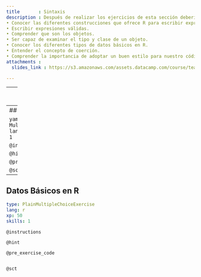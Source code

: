 ```yaml
---
title       : Sintaxis
description : Después de realizar los ejercicios de esta sección deberíamos\:
• Conocer las diferentes construcciones que ofrece R para escribir expresiones.
• Escribir expresiones válidas.
• Comprender que son los objetos.
• Ser capaz de examinar el tipo y clase de un objeto.
• Conocer los diferentes tipos de datos básicos en R.
• Entender el concepto de coerción.
• Comprender la importancia de adoptar un buen estilo para nuestro código.
attachments :
  slides_link : https://s3.amazonaws.com/assets.datacamp.com/course/teach/slides_example.pdf

---
```


---
## Expresiones y asignación

```yaml
type: NormalExercise
lang: r
xp: 100
skills: 1
```


`@instructions`

`@hint`

`@pre_exercise_code`
```r

```

`@sample_code`
```r

```

`@solution`
```r

```

`@sct`
```r

```

---
## Objetos

```yaml
type: MultipleChoiceExercise
lang: r
xp: 50
skills: 1
```


`@instructions`

`@hint`

`@pre_exercise_code`
```r

```

`@sct`
```r

```

---
## Datos Básicos en R

```yaml
type: PlainMultipleChoiceExercise
lang: r
xp: 50
skills: 1
```


`@instructions`

`@hint`

`@pre_exercise_code`
```r

```

`@sct`
```r

```










